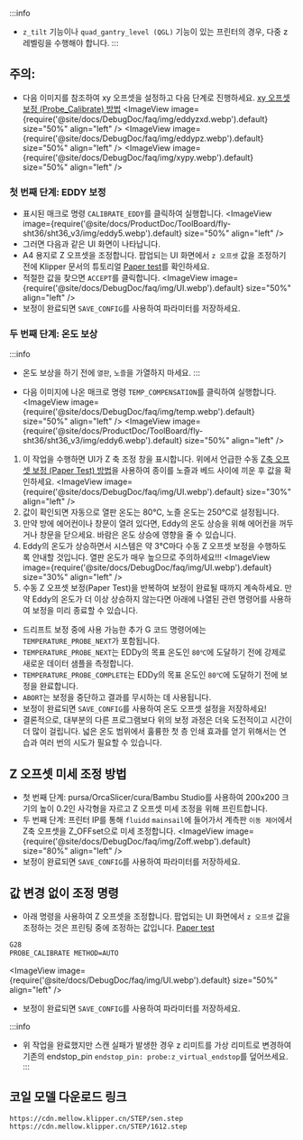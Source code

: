 :::info
* `z_tilt` 기능이나 `quad_gantry_level (QGL)` 기능이 있는 프린터의 경우, 다중 z 레벨링을 수행해야 합니다.
:::

## 주의:
* 다음 이미지를 참조하여 xy 오프셋을 설정하고 다음 단계로 진행하세요. [xy 오프셋 보정 (Probe_Calibrate) 방법](https://www.klipper3d.org/Probe_Calibrate)
<ImageView image={require('@site/docs/DebugDoc/faq/img/eddyzxd.webp').default} size="50%" align="left" />
<ImageView image={require('@site/docs/DebugDoc/faq/img/eddypz.webp').default} size="50%" align="left" />
<ImageView image={require('@site/docs/DebugDoc/faq/img/xypy.webp').default} size="50%" align="left" />

### 첫 번째 단계: EDDY 보정
* 표시된 매크로 명령 `CALIBRATE_EDDY`를 클릭하여 실행합니다.
<ImageView image={require('@site/docs/ProductDoc/ToolBoard/fly-sht36/sht36_v3/img/eddy5.webp').default} size="50%" align="left" />
* 그러면 다음과 같은 UI 화면이 나타납니다.
* A4 용지로 Z 오프셋을 조정합니다. 팝업되는 UI 화면에서 `z 오프셋` 값을 조정하기 전에 Klipper 문서의 튜토리얼 [Paper test](https://www.klipper3d.org/Bed_Level.html#the-paper-test)를 확인하세요.
* 적절한 값을 찾으면 `ACCEPT`를 클릭합니다.
<ImageView image={require('@site/docs/DebugDoc/faq/img/UI.webp').default} size="50%" align="left" />
* 보정이 완료되면 `SAVE_CONFIG`를 사용하여 파라미터를 저장하세요.

### 두 번째 단계: 온도 보상
:::info
* 온도 보상을 하기 전에 `열판`, `노즐`을 가열하지 마세요.
:::

* 다음 이미지에 나온 매크로 명령 `TEMP_COMPENSATION`를 클릭하여 실행합니다.
<ImageView image={require('@site/docs/DebugDoc/faq/img/temp.webp').default} size="50%" align="left" />
<ImageView image={require('@site/docs/ProductDoc/ToolBoard/fly-sht36/sht36_v3/img/eddy6.webp').default} size="50%" align="left" />

1. 이 작업을 수행하면 UI가 Z 축 조정 창을 표시합니다. 위에서 언급한 수동 [Z축 오프셋 보정 (Paper Test) 방법](https://www.klipper3d.org/Bed_Level.html#the-paper-test)을 사용하여 종이를 노즐과 베드 사이에 끼운 후 값을 확인하세요.
<ImageView image={require('@site/docs/DebugDoc/faq/img/UI.webp').default} size="30%" align="left" />
2. 값이 확인되면 자동으로 열판 온도는 80℃, 노즐 온도는 250℃로 설정됩니다.
3. 만약 방에 에어컨이나 창문이 열려 있다면, Eddy의 온도 상승을 위해 에어컨을 꺼두거나 창문을 닫으세요. 바람은 온도 상승에 영향을 줄 수 있습니다.
4. Eddy의 온도가 상승하면서 시스템은 약 3℃마다 수동 Z 오프셋 보정을 수행하도록 안내할 것입니다. 열판 온도가 매우 높으므로 주의하세요!!!
<ImageView image={require('@site/docs/DebugDoc/faq/img/UI.webp').default} size="30%" align="left" />
5. 수동 Z 오프셋 보정(Paper Test)을 반복하여 보정이 완료될 때까지 계속하세요. 만약 Eddy의 온도가 더 이상 상승하지 않는다면 아래에 나열된 관련 명령어를 사용하여 보정을 미리 종료할 수 있습니다.

* 드리프트 보정 중에 사용 가능한 추가 G 코드 명령어에는 `TEMPERATURE_PROBE_NEXT`가 포함됩니다.
* `TEMPERATURE_PROBE_NEXT`는 EDDy의 목표 온도인 `80℃`에 도달하기 전에 강제로 새로운 데이터 샘플을 측정합니다.
* `TEMPERATURE_PROBE_COMPLETE`는 EDDy의 목표 온도인 `80℃`에 도달하기 전에 보정을 완료합니다.
* `ABORT`는 보정을 중단하고 결과를 무시하는 데 사용됩니다.
* 보정이 완료되면 `SAVE_CONFIG`를 사용하여 온도 오프셋 설정을 저장하세요!
* 결론적으로, 대부분의 다른 프로그램보다 위의 보정 과정은 더욱 도전적이고 시간이 더 많이 걸립니다. 넓은 온도 범위에서 훌륭한 첫 층 인쇄 효과를 얻기 위해서는 연습과 여러 번의 시도가 필요할 수 있습니다.

## Z 오프셋 미세 조정 방법
* 첫 번째 단계: pursa/OrcaSlicer/cura/Bambu Studio를 사용하여 200x200 크기의 높이 0.2인 사각형을 자르고 Z 오프셋 미세 조정을 위해 프린트합니다.
* 두 번째 단계: 프린터 IP를 통해 `fluidd` `mainsail`에 들어가서 계측판 `이동 제어`에서 Z축 오프셋을 Z_OFFset으로 미세 조정합니다.
<ImageView image={require('@site/docs/DebugDoc/faq/img/Zoff.webp').default} size="80%" align="left" />
* 보정이 완료되면 `SAVE_CONFIG`를 사용하여 파라미터를 저장하세요.

## 값 변경 없이 조정 명령
* 아래 명령을 사용하여 Z 오프셋을 조정합니다. 팝업되는 UI 화면에서 `z 오프셋` 값을 조정하는 것은 프린팅 중에 조정하는 값입니다. [Paper test](https://www.klipper3d.org/Bed_Level.html#the-paper-test)
```bash
G28
PROBE_CALIBRATE METHOD=AUTO  
```
<ImageView image={require('@site/docs/DebugDoc/faq/img/UI.webp').default} size="50%" align="left" />
* 보정이 완료되면 `SAVE_CONFIG`를 사용하여 파라미터를 저장하세요.

:::info
* 위 작업을 완료했지만 스캔 실패가 발생한 경우 z 리미트를 가상 리미트로 변경하여 기존의 endstop_pin `endstop_pin: probe:z_virtual_endstop`를 덮어쓰세요.
:::


## 코일 모델 다운로드 링크

```bash
https://cdn.mellow.klipper.cn/STEP/sen.step
https://cdn.mellow.klipper.cn/STEP/1612.step
```